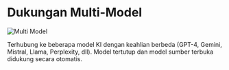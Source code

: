 # Dukungan Multi-Model

![Multi Model](https://res.cloudinary.com/moyadev/image/upload/v1732782397/maia/multimodel_oigasj.png)

Terhubung ke beberapa model KI dengan keahlian berbeda (GPT-4, Gemini, Mistral, Llama, Perplexity, dll). Model tertutup dan model sumber terbuka didukung secara otomatis. 